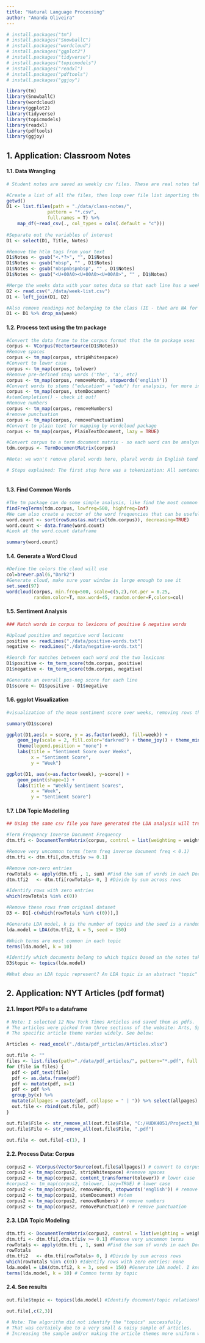 ```yaml
---
title: "Natural Language Processing"
author: "Amanda Oliveira"
---
```


```r
# install.packages("tm")
# install.packages("SnowballC")
# install.packages("wordcloud")
# install.packages("ggplot2")
# install.packages("tidyverse") 
# install.packages("topicmodels")
# install.packages("readxl")
# install.packages("pdftools")
# install.packages("ggjoy")

library(tm)
library(SnowballC)
library(wordcloud)
library(ggplot2)
library(tidyverse) 
library(topicmodels)
library(readxl)
library(pdftools)
library(ggjoy)

```

## **1. Application: Classroom Notes** 

#### **1.1. Data Wrangling**

```r

# Student notes are saved as weekly csv files. These are real notes taken by students enrolled in the HUDK4050 class during the Fall/2020.

#Create a list of all the files, then loop over file list importing them and binding them together
getwd()
D1 <- list.files(path = "./data/class-notes/",
               pattern = "*.csv", 
               full.names = T) %>% 
    map_df(~read_csv(., col_types = cols(.default = "c"))) 
  
#Separate out the variables of interest
D1 <- select(D1, Title, Notes)

#Remove the htlm tags from your text
D1$Notes <- gsub("<.*?>", "", D1$Notes)
D1$Notes <- gsub("nbsp", "" , D1$Notes)
D1$Notes <- gsub("nbspnbspnbsp", "" , D1$Notes)
D1$Notes <- gsub("<U+00A0><U+00A0><U+00A0>", "" , D1$Notes)

#Merge the weeks data with your notes data so that each line has a week attributed to it 
D2 <- read.csv("./data/week-list.csv")
D1 <- left_join(D1, D2)

#Also remove readings not belonging to the class (IE - that are NA for week)
D1 <- D1 %>% drop_na(week)


```

#### **1.2. Process text using the tm package**

```r
#Convert the data frame to the corpus format that the tm package uses
corpus <- VCorpus(VectorSource(D1$Notes))
#Remove spaces
corpus <- tm_map(corpus, stripWhitespace)
#Convert to lower case
corpus <- tm_map(corpus, tolower)
#Remove pre-defined stop words ('the', 'a', etc)
corpus <- tm_map(corpus, removeWords, stopwords('english'))
#Convert words to stems ("education" = "edu") for analysis, for more info see  http://tartarus.org/~martin/PorterStemmer/
corpus <- tm_map(corpus, stemDocument)
#stemCompletion() - check it out!
#Remove numbers
corpus <- tm_map(corpus, removeNumbers)
#remove punctuation
corpus <- tm_map(corpus, removePunctuation)
#Convert to plain text for mapping by wordcloud package
corpus <- tm_map(corpus, PlainTextDocument, lazy = TRUE)

#Convert corpus to a term document matrix - so each word can be analyzed individually
tdm.corpus <- TermDocumentMatrix(corpus)

#Note: we won't remove plural words here, plural words in English tend to be highly irregular and difficult to extract reliably

# Steps explained: The first step here was a tokenization: All sentences in a body of text are split into words - so that each word counts as a single "data point". Next we needed remove "duplicate" and "meaningless" words, as we wanted generate a matrix containing only the words we wanted to analyze. In our example, numbers, punctuation, and stop words should not be counted. Recasting variables to lower case avoids that the words "Education" and "education" are counted separately. Stemming makes sure that only the "root" of the word is counted (so "educator" and "education" are both reduced to "educ").
 
```

#### **1.3. Find Common Words**

```r
#The tm package can do some simple analysis, like find the most common words
findFreqTerms(tdm.corpus, lowfreq=500, highfreq=Inf)
#We can also create a vector of the word frequencies that can be useful to see common and uncommon words
word.count <- sort(rowSums(as.matrix(tdm.corpus)), decreasing=TRUE)
word.count <- data.frame(word.count)
#Look at the word.count dataframe

summary(word.count)

```
#### **1.4. Generate a Word Cloud**

```r
#Define the colors the cloud will use
col=brewer.pal(6,"Dark2")
#Generate cloud, make sure your window is large enough to see it
set.seed(97)
wordcloud(corpus, min.freq=500, scale=c(5,2),rot.per = 0.25,
          random.color=T, max.word=45, random.order=F,colors=col)
```

#### **1.5. Sentiment Analysis**

```r
### Match words in corpus to lexicons of positive & negative words

#Upload positive and negative word lexicons
positive <- readLines("./data/positive-words.txt")
negative <- readLines("./data/negative-words.txt")

#Search for matches between each word and the two lexicons
D1$positive <- tm_term_score(tdm.corpus, positive)
D1$negative <- tm_term_score(tdm.corpus, negative)

#Generate an overall pos-neg score for each line
D1$score <- D1$positive - D1$negative

```
#### **1.6. ggplot Visualization**

```r
#visualization of the mean sentiment score over weeks, removing rows that have readings from other classes (NA for weeks):

summary(D1$score)

ggplot(D1,aes(x = score, y = as.factor(week), fill=week)) +
    geom_joy(scale = 2, fill.color="darkred") + theme_joy() + theme_minimal() + 
    theme(legend.position = "none") +
    labs(title = "Sentiment Score over Weeks",
         x = "Sentiment Score",
         y = "Week") 

ggplot(D1, aes(x=as.factor(week), y=score)) +
    geom_point(shape=1) +
    labs(title = "Weekly Sentiment Scores",
         x = "Week",
         y = "Sentiment Score") 

```

#### **1.7. LDA Topic Modelling**

```r

## Using the same csv file you have generated the LDA analysis will treat each row of the data frame as a document. In fact, each individual class note will be treated as an independent document. Then we will attempt to group the notes by topic using LDA.

#Term Frequency Inverse Document Frequency
dtm.tfi <- DocumentTermMatrix(corpus, control = list(weighting = weightTf))

#Remove very uncommon terms (term freq inverse document freq < 0.1)
dtm.tfi <- dtm.tfi[,dtm.tfi$v >= 0.1]

#Remove non-zero entries
rowTotals <- apply(dtm.tfi , 1, sum) #Find the sum of words in each Document
dtm.tfi2   <- dtm.tfi[rowTotals> 0, ] #Divide by sum across rows

#Identify rows with zero entries
which(rowTotals %in% c(0))

#Remove these rows from original dataset
D3 <- D1[-c(which(rowTotals %in% c(0))),]

#Generate LDA model, k is the number of topics and the seed is a random number to start the process
lda.model = LDA(dtm.tfi2, k = 5, seed = 150)

#Which terms are most common in each topic
terms(lda.model, k = 10) 

#Identify which documents belong to which topics based on the notes taken by the student
D3$topic <- topics(lda.model)

#What does an LDA topic represent? An LDA topic is an abstract "topic" derived from the word distributions in a set of documents. In LDA each document belongs to a single topic - and multiple documents are grouped together based on the words they contain.

```

## **2. Application: NYT Articles (pdf format)** 

#### **2.1. Import PDFs to a dataframe**

```r

# Note: I selected 12 New York Times Articles and saved them as pdfs.
# The articles were picked from three sections of the website: Arts, Sports, and Science
# The specific article theme varies widely. See below: 

Articles <- read_excel("./data/pdf_articles/Articles.xlsx")

out.file <- ""
files <- list.files(path="./data/pdf_articles/", pattern="*.pdf", full.names=TRUE, recursive=FALSE)
for (file in files) {
  pdf <- pdf_text(file)
  pdf <- as.data.frame(pdf)
  pdf <- mutate(pdf, x=1)
  pdf <- pdf %>% 
  group_by(x) %>%
  mutate(allpages = paste(pdf, collapse = " | ")) %>% select(allpages) %>% unique() %>% subset(, select = c(allpages)) %>% mutate(File=file)
  out.file <- rbind(out.file, pdf)
}

out.file$File <- str_remove_all(out.file$File, "C:/HUDK4051/Project3_NLP/natural-language-processing/pdf_articles/")
out.file$File <- str_remove_all(out.file$File, ".pdf")

out.file <- out.file[-c(1), ]

```

#### **2.2. Process Data: Corpus**

```r

corpus2 <- VCorpus(VectorSource(out.file$allpages)) # convert to corpus format
corpus2 <- tm_map(corpus2, stripWhitespace) #remove spaces
corpus2 <- tm_map(corpus2, content_transformer(tolower)) # lower case
#corpus2 <- tm_map(corpus2, tolower, lazy=TRUE) # lower case
corpus2 <- tm_map(corpus2, removeWords, stopwords('english')) # remove stop words (Not removing "the"?????)
corpus2 <- tm_map(corpus2, stemDocument) #stem
corpus2 <- tm_map(corpus2, removeNumbers) # remove numbers
corpus2 <- tm_map(corpus2, removePunctuation) # remove punctuation 

```
#### **2.3. LDA Topic Modeling**

```r

dtm.tfi <- DocumentTermMatrix(corpus2, control = list(weighting = weightTf)) #Term Frequency Inverse Document Frequency
dtm.tfi <- dtm.tfi[,dtm.tfi$v >= 0.1] #Remove very uncommon terms
rowTotals <- apply(dtm.tfi , 1, sum) #Find the sum of words in each Document
rowTotals
dtm.tfi2   <- dtm.tfi[rowTotals> 0, ] #Divide by sum across rows
which(rowTotals %in% c(0)) #Identify rows with zero entries: none
lda.model = LDA(dtm.tfi2, k = 3, seed = 150) #Generate LDA model. I know I want three topics
terms(lda.model, k = 10) # Common terms by topic

```
#### **2.4. See results**

```r

out.file$topic <- topics(lda.model) #Identify document/topic relationship

out.file[,c(2,3)]

# Note: The algorithm did not identify the "topics" successfully. 
# That was certainly due to a very small & noisy sample of articles.
# Increasing the sample and/or making the article themes more uniform would certainly make the results "better".

```









